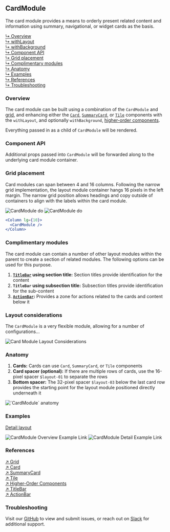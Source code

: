 




## CardModule

The card module provides a means to orderly present related content and information using summary, navigational, or widget cards as the basis.

[↳ Overview](#overview)  
[↳ withLayout](#withlayout)  
[↳ withBackground](#withbackground)  
[↳ Component API](#component-api)  
[↳ Grid placement](#grid-placement)  
[↳ Complimentary modules](#complimentary-modules)  
[↳ Anatomy](#anatomy)  
[↳ Examples](#examples)  
[↳ References](#references)  
[↳ Troubleshooting](#troubleshooting)

### Overview

The card module can be built using a combination of the `CardModule` and [grid](#references), and enhancing either the [`Card`](#references), [`SummaryCard`](#references), or [`Tile`](#references) components with the `withLayout`, and optionally `withBackground`, [higher-order components](#references).

Everything passed in as a child of `CardModule` will be rendered.

<Canvas>
  <Story
    id="patterns-unstable-layout-modules-cardmodule--default"
    parameters={parameters}
  />
</Canvas>

<!--

## withLayout

The `withLayout` higher-order component enhances cards to provide consistent spacing when using a card within the card module.

```jsx
const EnhancedCard = withLayout(Card);

return (
  <CardModule>
    <Row>
      <Column>
        <EnhancedCard />
      </Column>

      <Column>
        <EnhancedCard />
      </Column>

      <Column>
        <EnhancedCard />
      </Column>
    </Row>
  </CardModule>
);
```

## withBackground

The `withBackground` higher-order component enhances cards to provide consistent backgrounds when using a card within the card module.

```jsx
const CardWithBackground = withBackground(Card);

return (
  <CardModule>
    <Row>
      <Column>
        <CardWithBackground />
      </Column>

      <Column>
        <CardWithBackground />
      </Column>

      <Column>
        <CardWithBackground />
      </Column>
    </Row>
  </CardModule>
);
```
-->

### Component API

<ArgsTable />



Additional props passed into `CardModule` will be forwarded along to the underlying card module container.

### Grid placement

Card modules can span between 4 and 16 columns. Following the narrow grid implementation, the layout module container hangs 16 pixels in the left margin. The narrow grid position allows headings and copy outside of containers to align with the labels within the card module.

<Row>
  <Column>
    <img alt="CardModule do" src={CardModuleDo} />
  </Column>

  <Column>
    <img alt="CardModule do" src={CardModuleDont} />
  </Column>
</Row>

```jsx
<Column lg={10}>
  <CardModule />
</Column>
```

### Complimentary modules

The card module can contain a number of other layout modules within the parent to create a section of related modules. The following options can be used for this purpose.

1. **[`TitleBar`](#references) using section title:** Section titles provide identification for the content
2. **`TitleBar` using subsection title:** Subsection titles provide identification for the sub-content
3. **[`ActionBar`](#references):** Provides a zone for actions related to the cards and content below it

<Canvas>
  <Story
    id="patterns-unstable-layout-modules-cardmodule--complimentary"
    parameters={parameters}
  />
</Canvas>

### Layout considerations
The `CardModule` is a very flexible module, allowing for a number of configurations… 

<Row>
  <Column>
    <img alt="Card Module Layout Considerations" src={CardModuleLayoutConsiderations} />
  </Column>
</Row>

### Anatomy

1. **Cards:** Cards can use `Card`, `SummaryCard`, or `Tile` components
2. **Card spacer (optional):** If there are multiple rows of cards, use the 16-pixel spacer `$layout-01` to separate the rows
3. **Bottom spacer:** The 32-pixel spacer `$layout-03` below the last card row provides the starting point for the layout module positioned directly underneath it

<img alt="`CardModule` anatomy" src={CardModuleLayoutAnatomy} />

### Examples

[Detail layout](?path=/story/patterns-unstable-layout-examples-beta--detail)

<Row>
  <Column>
    <img alt="CardModule Overview Example Link" src={OverviewLayout} />
  </Column>

  <Column>
    <img alt="CardModule Detail Example Link" src={DetailLayout} />
  </Column>
</Row>

### References

[↗ Grid](https://react.carbondesignsystem.com/?path=/docs/grid--narrow)  
[↗ Card](?path=/story/components-card)  
[↗ SummaryCard](?path=/story/patterns-summarycard)  
[↗ Tile](https://react.carbondesignsystem.com/?path=/docs/tile)  
[↗ Higher-Order Components](https://reactjs.org/docs/higher-order-components.html)  
[↗ TitleBar](?path=/docs/patterns-unstable-layout-modules-titlebar)  
[↗ ActionBar](?path=/docs/patterns-unstable-layout-modules-actionbar)  

### Troubleshooting

Visit our [GitHub](https://github.com/carbon-design-system/ibm-security) to view and submit issues, or reach out on [Slack](https://app.slack.com/client/T1V6D3RT7/CRV39QKP0) for additional support.

